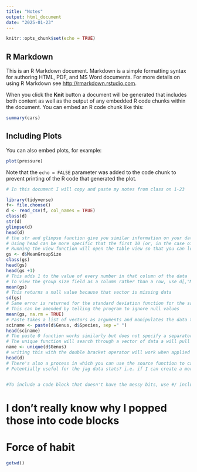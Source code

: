 ```yaml
---
title: "Notes"
output: html_document
date: "2025-01-23"
---
```


```r
knitr::opts_chunk$set(echo = TRUE)
```

## R Markdown

This is an R Markdown document. Markdown is a simple formatting syntax for authoring HTML, PDF, and MS Word documents. For more details on using R Markdown see <http://rmarkdown.rstudio.com>.

When you click the **Knit** button a document will be generated that includes both content as well as the output of any embedded R code chunks within the document. You can embed an R code chunk like this:

```r
summary(cars)
```

## Including Plots

You can also embed plots, for example:

```r
plot(pressure)
```

Note that the `echo = FALSE` parameter was added to the code chunk to prevent printing of the R code that generated the plot.
```r
# In this document I will copy and paste my notes from class on 1-23
```
```r
library(tidyverse)
f<- file.choose()
d <- read_csv(f, col_names = TRUE)
class(d)
str(d)
glimpse(d)
head(d)
# the str and glimpse function give you similar information on your data
# Using head can be more specific that the first 10 (or, in the case of tail, the last 10) by adding a comma 
# Running the view function will open the table view so that you can locally view your data
gs <- d$MeanGroupSize
class(gs)
head(gs)
head(gs +1)
# This adds 1 to the value of every number in that column of the data
# To view the group size field as a column rather than a row, use d[,"MeanGroupSize] when setting the variable
mean(gs)
# This returns a null value because that vector is missing data
sd(gs)
# Same error is returned for the standard deviation function for the same reason 
# This can be amended by telling the program to ignore null values
mean(gs, na.rm = TRUE)
# Paste takes a list of vectors as arguments and manipulates the data to have them pasted together
sciname <- paste(d$Genus, d$Species, sep =" ")
head(sciname) 
# The paste 0 function works similarly but does not specify a separator
# The unique function will search through a vector of data a will pull out the unique ones- or values that deviate from the norm, which can be useful for removing replicates
name <- unique(d$Genus)
# writing this with the double bracket operator will work when applied to a dataframe
head(d)
# There's also a process in which you can use the source function to call code that you've written in another script
# Potentially useful for the jag data stats? i.e. if I can create a more general code for HR calcs


#To include a code block that doesn't have the messy bits, use #/ include:false
```
# I don't really know why I popped those into code blocks
# Force of habit
```r
getwd()
```

